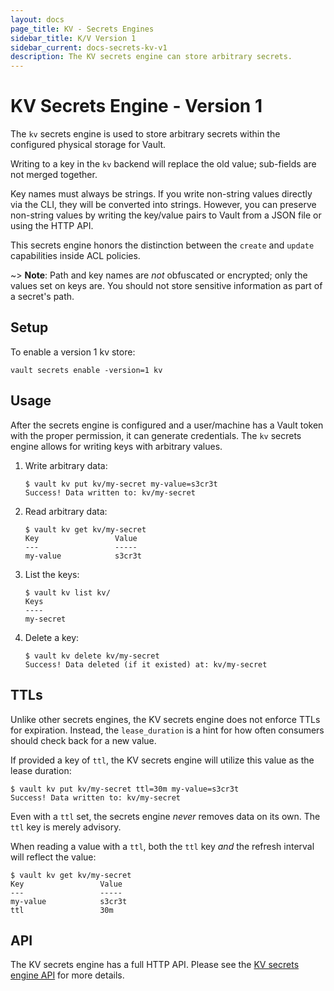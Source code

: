 ```yaml
---
layout: docs
page_title: KV - Secrets Engines
sidebar_title: K/V Version 1
sidebar_current: docs-secrets-kv-v1
description: The KV secrets engine can store arbitrary secrets.
---
```


# KV Secrets Engine - Version 1

The `kv` secrets engine is used to store arbitrary secrets within the
configured physical storage for Vault.

Writing to a key in the `kv` backend will replace the old value; sub-fields are
not merged together.

Key names must always be strings. If you write non-string values directly via
the CLI, they will be converted into strings. However, you can preserve
non-string values by writing the key/value pairs to Vault from a JSON file or
using the HTTP API.

This secrets engine honors the distinction between the `create` and `update`
capabilities inside ACL policies.

~> **Note**: Path and key names are _not_ obfuscated or encrypted; only the
values set on keys are. You should not store sensitive information as part of a
secret's path.

## Setup

To enable a version 1 kv store:

```
vault secrets enable -version=1 kv
```

## Usage

After the secrets engine is configured and a user/machine has a Vault token with
the proper permission, it can generate credentials. The `kv` secrets engine
allows for writing keys with arbitrary values.

1. Write arbitrary data:

   ```text
   $ vault kv put kv/my-secret my-value=s3cr3t
   Success! Data written to: kv/my-secret
   ```

1. Read arbitrary data:

   ```text
   $ vault kv get kv/my-secret
   Key                 Value
   ---                 -----
   my-value            s3cr3t
   ```

1. List the keys:

   ```text
   $ vault kv list kv/
   Keys
   ----
   my-secret
   ```

1. Delete a key:

   ```
   $ vault kv delete kv/my-secret
   Success! Data deleted (if it existed) at: kv/my-secret
   ```

## TTLs

Unlike other secrets engines, the KV secrets engine does not enforce TTLs
for expiration. Instead, the `lease_duration` is a hint for how often consumers
should check back for a new value.

If provided a key of `ttl`, the KV secrets engine will utilize this value
as the lease duration:

```text
$ vault kv put kv/my-secret ttl=30m my-value=s3cr3t
Success! Data written to: kv/my-secret
```

Even with a `ttl` set, the secrets engine _never_ removes data on its own. The
`ttl` key is merely advisory.

When reading a value with a `ttl`, both the `ttl` key _and_ the refresh interval
will reflect the value:

```text
$ vault kv get kv/my-secret
Key                 Value
---                 -----
my-value            s3cr3t
ttl                 30m
```

## API

The KV secrets engine has a full HTTP API. Please see the
[KV secrets engine API](/api/secret/kv/kv-v1.html) for more
details.

